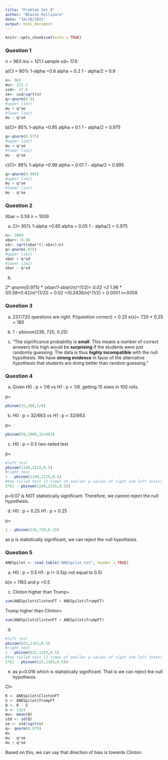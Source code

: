 ```yaml
---
title: "Problem Set 8"
author: "Bhavik Kollipara"
date: "10/28/2021"
output: html_document
---
```


```r
knitr::opts_chunk$set(echo = TRUE)
```

### Question 1

n = 963
mu = 121.1
sample sd= 17.6

a)CI = 80%
 1-alpha =0.8
 alpha = 0.2
 1 - alpha/2 = 0.9

```r
n<- 963
mu<- 121.1
ssd<- 17.6
se<- ssd/sqrt(n)
q<-qnorm(0.9)
#upper limit
mu + q*se
#lower limit
mu - q*se
```
b)CI= 95%
 1-alpha =0.95
 alpha = 0.1
 1 - alpha/2 = 0.975

```r
q<-qnorm(0.975)
#upper limit
mu + q*se
#lower limit
mu - q*se
```

c)CI= 99%
 1-alpha =0.99
 alpha = 0.01
 1 - alpha/2 = 0.995

```r
q<-qnorm(0.995)
#upper limit
mu + q*se
#lower limit
mu - q*se
```

### Question 2


Xbar = 0.58
n = 1009

a)
CI= 95%
 1-alpha =0.95
 alpha = 0.05
 1 - alpha/2 = 0.975

```r
n<- 1009
xbar<- 0.58
sd<- sqrt(xbar*(1-xbar)/n)
q<-qnorm(.975)
#upper limit
xbar + q*sd
#lower limit
xbar - q*sd
```
b) 

2* qnorm(0.975) * (xbar*(1-xbar)/n)^(1/2)= 0.02
=2* 1.96 * ((0.58*0.42/n)^(1/2)) = 0.02
=(0.2436/n)^(1/2) = 0.0051
n=9358

### Question 3
a)
237/720 questions are right.
P(question correct) = 0.25
e(x)= 720 * 0.25 = 180

b)  1 - pbinom(236, 720, 0.25)

c)
“The significance probability is **small**. This means a number of correct answers this high would be **surprising** if the students were just randomly guessing. The data is thus **highly incompatible** with the null hypothesis. We have **strong evidence** in favor of the alternative hypothesis that students are doing better than random guessing."


### Question 4
a) Given
H0 : p = 1/6 vs H1 : p < 1/6.
getting 15 sixes in 100 rolls.

p=
```r
pbinom(15,100,1/6)
```


b)
H0 : p = 32/663 vs H1 : p < 32/663. 

p=
```r
pbinom(59,1000,32/663)
```

c)
H0 : p = 0.5
two-tailed test

p=
```r
#left test
pbinom(1150,2215,0.5)
#right test
1 - pbinom(1149,2215,0.5)
#two tailed test (2 times of smaller p-values of right and left tests)
2*(1 - pbinom(1149,2215,0.5))
```
p=0.07 is NOT statistically significant. Therefore, we cannot reject the null hypothesis.

d)
H0 : p = 0.25
H1 : p > 0.25

p=
```r
1 - pbinom(236,720,0.25)
```
as p is statistically significant, we can reject the null hypothesis. 

### Question 5
```r
ANESpilot <- read.table("ANESpilot.txt", header = TRUE)
```
a) 
H0 : p = 0.5
H1 : p != 0.5(p not equal to 0.5)

b)n = 1163 and p =0.5

c)
Clinton higher than Trump=
```r
sum(ANESpilot$ClintonFT > ANESpilot$TrumpFT)
```

Trump higher than Clinton=
```r
sum(ANESpilot$ClintonFT < ANESpilot$TrumpFT)
```

d)

```r
#left test
pbinom(623,1163,0.5)
#right test
1 - pbinom(622,1163,0.5)
#two tailed test (2 times of smaller p-values of right and left tests)
2*(1 - pbinom(622,1163,0.5))
```

e) as p=0.016 which is statistically significant. That is we can reject the null hypothesis. 


CI=
```r
R <- ANESpilot$ClintonFT
S <- ANESpilot$TrumpFT
Q <- R - S
n <- 1163
mu<- mean(Q)
std <- sd(Q)
se <- std/sqrt(n)
q<- qnorm(0.975)
mu
mu - q*se
mu + q*se
```
Based on this, we can say that direction of bias is towards Clinton.
